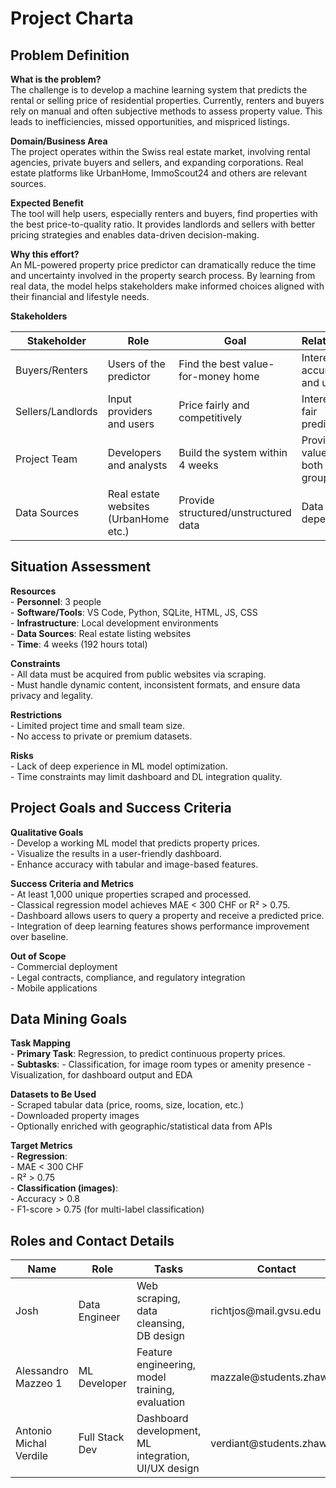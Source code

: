 # Project Charta

## Problem Definition

**What is the problem?**  
The challenge is to develop a machine learning system that predicts the rental or selling price of residential properties. Currently, renters and buyers rely on manual and often subjective methods to assess property value. This leads to inefficiencies, missed opportunities, and mispriced listings.

**Domain/Business Area**  
The project operates within the Swiss real estate market, involving rental agencies, private buyers and sellers, and expanding corporations. Real estate platforms like UrbanHome, ImmoScout24 and others are relevant sources.

**Expected Benefit**  
The tool will help users, especially renters and buyers, find properties with the best price-to-quality ratio. It provides landlords and sellers with better pricing strategies and enables data-driven decision-making.

**Why this effort?**  
An ML-powered property price predictor can dramatically reduce the time and uncertainty involved in the property search process. By learning from real data, the model helps stakeholders make informed choices aligned with their financial and lifestyle needs.

**Stakeholders**

| Stakeholder       | Role                                 | Goal                                | Relationship                        |
|-------------------|--------------------------------------|-------------------------------------|-------------------------------------|
| Buyers/Renters    | Users of the predictor               | Find the best value-for-money home  | Interested in accuracy and usability |
| Sellers/Landlords | Input providers and users            | Price fairly and competitively      | Interested in fair predictions       |
| Project Team      | Developers and analysts              | Build the system within 4 weeks     | Provides value to both user groups   |
| Data Sources      | Real estate websites (UrbanHome etc.)| Provide structured/unstructured data| Data dependency                      |

## Situation Assessment

**Resources**  
- **Personnel**: 3 people  
- **Software/Tools**: VS Code, Python, SQLite, HTML, JS, CSS  
- **Infrastructure**: Local development environments  
- **Data Sources**: Real estate listing websites  
- **Time**: 4 weeks (192 hours total)

**Constraints**  
- All data must be acquired from public websites via scraping.  
- Must handle dynamic content, inconsistent formats, and ensure data privacy and legality.

**Restrictions**  
- Limited project time and small team size.  
- No access to private or premium datasets.

**Risks**  
- Lack of deep experience in ML model optimization.  
- Time constraints may limit dashboard and DL integration quality.

## Project Goals and Success Criteria

**Qualitative Goals**  
- Develop a working ML model that predicts property prices.  
- Visualize the results in a user-friendly dashboard.  
- Enhance accuracy with tabular and image-based features.

**Success Criteria and Metrics**  
- At least 1,000 unique properties scraped and processed.  
- Classical regression model achieves MAE < 300 CHF or R² > 0.75.  
- Dashboard allows users to query a property and receive a predicted price.  
- Integration of deep learning features shows performance improvement over baseline.

**Out of Scope**  
- Commercial deployment  
- Legal contracts, compliance, and regulatory integration  
- Mobile applications

## Data Mining Goals

**Task Mapping**  
- **Primary Task**: Regression, to predict continuous property prices.  
- **Subtasks**:
  - Classification, for image room types or amenity presence
  - Visualization, for dashboard output and EDA

**Datasets to Be Used**  
- Scraped tabular data (price, rooms, size, location, etc.)  
- Downloaded property images  
- Optionally enriched with geographic/statistical data from APIs

**Target Metrics**  
- **Regression**:  
  - MAE < 300 CHF  
  - R² > 0.75  
- **Classification (images)**:  
  - Accuracy > 0.8  
  - F1-score > 0.75 (for multi-label classification)

## Roles and Contact Details

| Name            | Role             | Tasks                                                                  | Contact                     |
|-----------------|------------------|------------------------------------------------------------------------|-----------------------------|
| Josh            | Data Engineer    | Web scraping, data cleansing, DB design                                | richtjos@mail.gvsu.edu         |
| Alessandro Mazzeo 1              | ML Developer     | Feature engineering, model training, evaluation                        | mazzale@students.zhaw.ch         |
| Antonio Michal Verdile        | Full Stack Dev   | Dashboard development, ML integration, UI/UX design                    | verdiant@students.zhaw.ch         |
